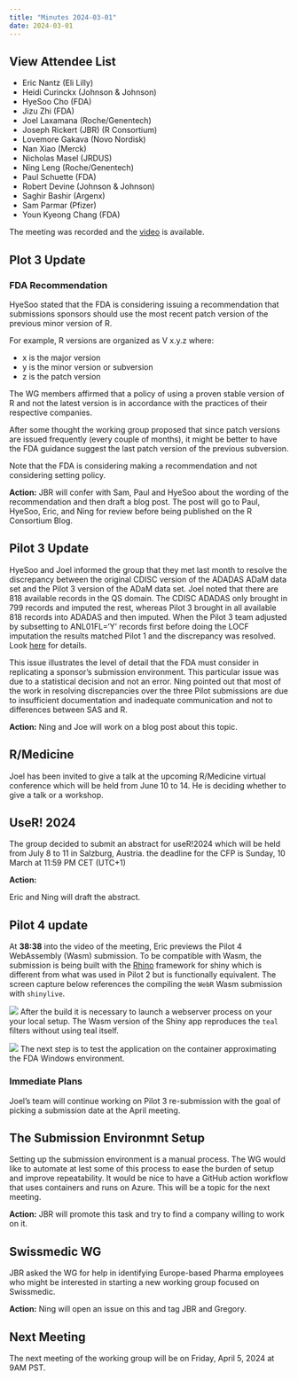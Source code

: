 ```yaml
---
title: "Minutes 2024-03-01"
date: 2024-03-01
---
```


::: {.callout-tip collapse="true"}
## View Attendee List

- Eric Nantz (Eli Lilly)
- Heidi Curinckx (Johnson & Johnson)
- HyeSoo Cho (FDA)
- Jizu Zhi (FDA)
- Joel Laxamana (Roche/Genentech)
- Joseph Rickert (JBR) (R Consortium)
- Lovemore Gakava (Novo Nordisk)
- Nan Xiao (Merck)
- Nicholas Masel (JRDUS)
- Ning Leng (Roche/Genentech)
- Paul Schuette (FDA)
- Robert Devine (Johnson & Johnson)
- Saghir Bashir (Argenx)
- Sam Parmar (Pfizer)
- Youn Kyeong Chang (FDA)

The meeting was recorded and the [video](https://zoom.us/rec/share/_n7MWF0l4R5FsccL4GzRrzXUoGOCXwxQqQuY4Pu2CqF0_DX9xMmpYUoxREA92uX-.m3O3hPqvxfZKyws4?startTime=1709312595000) is available.
 
:::

## Plot 3 Update

### FDA Recommendation

HyeSoo stated that the FDA is considering issuing a recommendation that submissions sponsors should use the most recent patch version of the previous minor version of R.

For example, R versions are organized as V x.y.z where:

* x is the major version
* y is the minor version or subversion 
* z is the patch version

The WG members affirmed that a policy of using a proven stable version of R and not the latest version is in accordance with the practices of their respective companies.

After some thought the working group proposed that since patch versions are issued frequently (every couple of months), it might be better to have the FDA guidance suggest the last patch version of the previous subversion.


Note that the FDA is considering making a recommendation and not considering setting policy.


**Action:**
JBR will confer with Sam, Paul and HyeSoo about the wording of the recommendation and then draft a blog post. The post will go to Paul, HyeSoo, Eric, and Ning for review before being published on the R Consortium Blog.

## Pilot 3 Update

HyeSoo and Joel informed the group that they met last month to resolve the discrepancy between the original CDISC version of the ADADAS ADaM data set and the Pilot 3 version of the ADaM data set. Joel noted that there are 818 available records in the QS domain. The CDISC ADADAS only brought in 799 records and imputed the rest, whereas Pilot 3 brought in all available 818 records into ADADAS and then imputed. When the Pilot 3 team adjusted by subsetting to ANL01FL='Y' records first before doing the LOCF imputation the results matched Pilot 1 and the discrepancy was resolved. Look [here](https://github.com/RConsortium/submissions-pilot3-adam/pull/146) for details.


This issue illustrates the level of detail that the FDA must consider in replicating a sponsor's submission environment. This particular issue was due to a statistical decision and not an error. Ning pointed out that most of the work in resolving discrepancies over the three Pilot submissions are due to insufficient documentation and inadequate communication and not to differences between SAS and R.

**Action:**
Ning and Joe will work on a blog post about this topic.


## R/Medicine

Joel has been invited to give a talk at the upcoming R/Medicine virtual conference which will be held from June 10 to 14. He is deciding whether to give a talk or a workshop.


## UseR! 2024
The group decided to submit an abstract for useR!2024 which will be held from July 8 to 11 in Salzburg, Austria. the deadline for the CFP is Sunday, 10 March at 11:59 PM CET (UTC+1)

**Action:**

Eric and Ning will draft the abstract.

## Pilot 4 update

At **38:38** into the video of the meeting, Eric previews the Pilot 4 WebAssembly (Wasm) submission. To be compatible with Wasm, the submission is being built with the [Rhino](https://appsilon.github.io/rhino/) framework for shiny which is different from what was used in Pilot 2 but is functionally equivalent. The screen capture below references the compiling the `WebR` Wasm submission with `shinylive`.

![](pilot4.png)
After the build it is necessary to launch a webserver process on your your local setup. The Wasm version of the Shiny app reproduces the `teal` filters without using teal itself.

![](KM.png)
The next step is to test the application on the container approximating the FDA Windows environment.

### Immediate Plans

Joel's team will continue working on Pilot 3 re-submission with the goal of picking a submission date at the April meeting.



## The Submission Environmnt Setup

Setting up the submission environment is a manual process. The WG would like to automate at lest some of this process to ease the burden of setup and improve repeatability. It would be nice to have a GitHub action workflow that uses containers and runs on Azure. This will be a topic for the next meeting. 

**Action:**
JBR will promote this task and try to find a company willing to work on it.

## Swissmedic WG
JBR asked the WG for help in identifying Europe-based Pharma employees who might be interested in starting a new working group focused on Swissmedic.

**Action:**
Ning will open an issue on this and tag JBR and Gregory.

## Next Meeting
The next meeting of the working group will be on Friday, April 5, 2024 at 9AM PST. 
